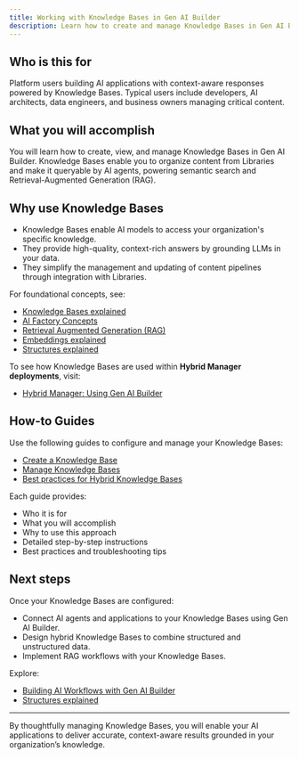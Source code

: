 ```yaml
---
title: Working with Knowledge Bases in Gen AI Builder
description: Learn how to create and manage Knowledge Bases in Gen AI Builder to organize and make your content available to AI applications.
---
```


## Who is this for

Platform users building AI applications with context-aware responses powered by Knowledge Bases.
Typical users include developers, AI architects, data engineers, and business owners managing critical content.

## What you will accomplish

You will learn how to create, view, and manage Knowledge Bases in Gen AI Builder.
Knowledge Bases enable you to organize content from Libraries and make it queryable by AI agents, powering semantic search and Retrieval-Augmented Generation (RAG).

## Why use Knowledge Bases

- Knowledge Bases enable AI models to access your organization's specific knowledge.
- They provide high-quality, context-rich answers by grounding LLMs in your data.
- They simplify the management and updating of content pipelines through integration with Libraries.

For foundational concepts, see:

- [Knowledge Bases explained](../../../learn/explained/knowledge-bases) <!-- We will generate this explainer -->
- [AI Factory Concepts](../../../learn/explained/ai-factory-concepts)
- [Retrieval Augmented Generation (RAG)](../../../learn/explained/rag)
- [Embeddings explained](../../../learn/explained/embeddings)
- [Structures explained](../../../learn/explained/structures)

To see how Knowledge Bases are used within **Hybrid Manager deployments**, visit:

- [Hybrid Manager: Using Gen AI Builder](../../../../../hybrid-manager/ai-factory/gen-ai/builder)

## How-to Guides

Use the following guides to configure and manage your Knowledge Bases:

- [Create a Knowledge Base](../how-to/create-knowledge-base)
- [Manage Knowledge Bases](../how-to/manage-knowledge-base)
- [Best practices for Hybrid Knowledge Bases](../how-to/hybrid-kb-best-practices)

Each guide provides:

- Who it is for
- What you will accomplish
- Why to use this approach
- Detailed step-by-step instructions
- Best practices and troubleshooting tips

## Next steps

Once your Knowledge Bases are configured:

- Connect AI agents and applications to your Knowledge Bases using Gen AI Builder.
- Design hybrid Knowledge Bases to combine structured and unstructured data.
- Implement RAG workflows with your Knowledge Bases.

Explore:

- [Building AI Workflows with Gen AI Builder](edb-postgres-ai/ai-factory/learn/how-togen-ai/knowledge-base-setup) <!-- Placeholder link -->
- [Structures explained](../../../learn/explained/structures)

---

By thoughtfully managing Knowledge Bases, you will enable your AI applications to deliver accurate, context-aware results grounded in your organization’s knowledge.
